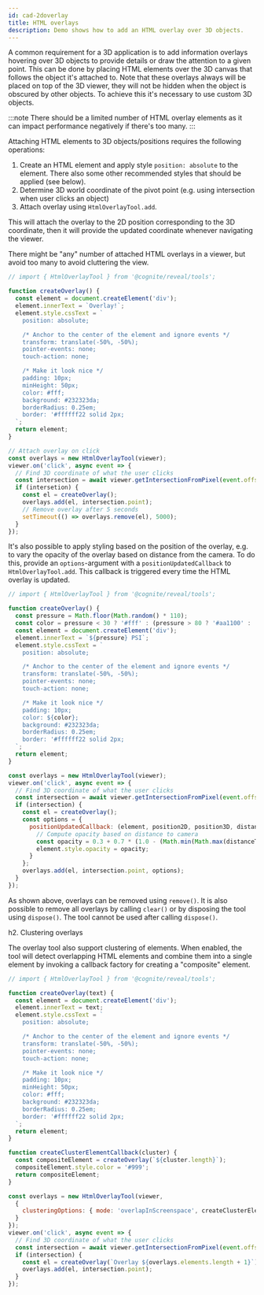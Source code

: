 ```yaml
---
id: cad-2doverlay
title: HTML overlays
description: Demo shows how to add an HTML overlay over 3D objects.
---
```



A common requirement for a 3D application is to add information overlays hovering over 3D objects
to provide details or draw the attention to a given point. This can be done by placing HTML elements over the 3D canvas
that follows the object it's attached to. Note that these overlays always will be placed on top of the 3D viewer,
they will not be hidden when the object is obscured by other objects.
To achieve this it's necessary to use custom 3D objects.

:::note
There should be a limited number of HTML overlay elements as it can impact performance negatively if there's too many.
:::

<DemoWrapper name="Cognite3DViewerDemo" />

Attaching HTML elements to 3D objects/positions requires the following operations:

1. Create an HTML element and apply style `position: absolute` to the element. There also some other recommended
   styles that should be applied (see below).
2. Determine 3D world coordinate of the pivot point (e.g. using intersection when user clicks an object)
3. Attach overlay using `HtmlOverlayTool.add`.

This will attach the overlay to the 2D position corresponding to the 3D coordinate, then it will provide the updated
coordinate whenever navigating the viewer.

There might be "any" number of attached HTML overlays in a viewer, but avoid too many to avoid cluttering the
view.

```jsx runnable
// import { HtmlOverlayTool } from '@cognite/reveal/tools';

function createOverlay() {
  const element = document.createElement('div');
  element.innerText = `Overlay!`;
  element.style.cssText = `
    position: absolute;

    /* Anchor to the center of the element and ignore events */
    transform: translate(-50%, -50%);
    pointer-events: none;
    touch-action: none;

    /* Make it look nice */
    padding: 10px;
    minHeight: 50px;
    color: #fff;
    background: #232323da;
    borderRadius: 0.25em;
    border: '#ffffff22 solid 2px;
  `;
  return element;
}

// Attach overlay on click
const overlays = new HtmlOverlayTool(viewer);
viewer.on('click', async event => {
  // Find 3D coordinate of what the user clicks
  const intersection = await viewer.getIntersectionFromPixel(event.offsetX, event.offsetY);
  if (intersetion) {
    const el = createOverlay();
    overlays.add(el, intersection.point);
    // Remove overlay after 5 seconds
    setTimeout(() => overlays.remove(el), 5000);
  }
});
```

It's also possible to apply styling based on the position of the
overlay, e.g. to vary the opacity of the overlay based on distance
from the camera. To do this, provide an `options`-argument with a
`positionUpdatedCallback` to `HtmlOverlayTool.add`. This
callback is triggered every time the HTML overlay is updated.

```js runnable
// import { HtmlOverlayTool } from '@cognite/reveal/tools';

function createOverlay() {
  const pressure = Math.floor(Math.random() * 110);
  const color = pressure < 30 ? '#fff' : (pressure > 80 ? '#aa1100' : '#aaaa00');
  const element = document.createElement('div');
  element.innerText = `${pressure} PSI`;
  element.style.cssText = `
    position: absolute;

    /* Anchor to the center of the element and ignore events */
    transform: translate(-50%, -50%);
    pointer-events: none;
    touch-action: none;

    /* Make it look nice */
    padding: 10px;
    color: ${color};
    background: #232323da;
    borderRadius: 0.25em;
    border: '#ffffff22 solid 2px;
  `;
  return element;
}

const overlays = new HtmlOverlayTool(viewer);
viewer.on('click', async event => {
  // Find 3D coordinate of what the user clicks
  const intersection = await viewer.getIntersectionFromPixel(event.offsetX, event.offsetY);
  if (intersection) {
    const el = createOverlay();
    const options = {
      positionUpdatedCallback: (element, position2D, position3D, distanceToCamera) => {
        // Compute opacity based on distance to camera
        const opacity = 0.3 + 0.7 * (1.0 - (Math.min(Math.max(distanceToCamera, 10), 110) - 10) / 100.0);
        element.style.opacity = opacity;
      }
    };
    overlays.add(el, intersection.point, options);
  }
});
```

As shown above, overlays can be removed using `remove()`. It is also possible to remove all
overlays by calling `clear()` or by disposing the tool using `dispose()`. The tool cannot
be used after calling `dispose()`.

h2. Clustering overlays

The overlay tool also support clustering of elements. When enabled, the tool will detect
overlapping HTML elements and combine them into a single element by invoking a callback
factory for creating a "composite" element.

```js runnable
// import { HtmlOverlayTool } from '@cognite/reveal/tools';

function createOverlay(text) {
  const element = document.createElement('div');
  element.innerText = text;
  element.style.cssText = `
    position: absolute;

    /* Anchor to the center of the element and ignore events */
    transform: translate(-50%, -50%);
    pointer-events: none;
    touch-action: none;

    /* Make it look nice */
    padding: 10px;
    minHeight: 50px;
    color: #fff;
    background: #232323da;
    borderRadius: 0.25em;
    border: '#ffffff22 solid 2px;
  `;
  return element;
}

function createClusterElementCallback(cluster) {
  const compositeElement = createOverlay(`${cluster.length}`);
  compositeElement.style.color = '#999';
  return compositeElement;
}

const overlays = new HtmlOverlayTool(viewer, 
  { 
    clusteringOptions: { mode: 'overlapInScreenspace', createClusterElementCallback 
  }
});
viewer.on('click', async event => {
  // Find 3D coordinate of what the user clicks
  const intersection = await viewer.getIntersectionFromPixel(event.offsetX, event.offsetY);
  if (intersection) {
    const el = createOverlay(`Overlay ${overlays.elements.length + 1}`);
    overlays.add(el, intersection.point);
  }
});
```